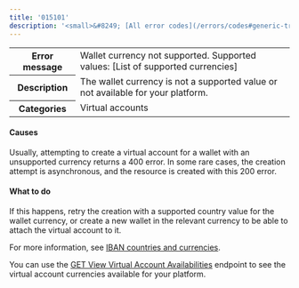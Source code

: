 ---
title: '015101'
description: '<small>&#8249; [All error codes](/errors/codes#generic-transaction-errors)</small>'
---
  
<table>
    <tbody>
        <tr>
            <th class="header"><strong>Error message</strong></th>
            <td class="table-content">Wallet currency not supported. Supported values: [List of supported currencies]</td>
        </tr>
        <tr>
            <th class="header"><strong>Description</strong></th>
            <td class="table-content">The wallet currency is not a supported value or not available for your platform.</td>
        </tr>
        <tr>
            <th class="header"><strong>Categories</strong></th>
            <td class="table-content">  
<div class="label">Virtual accounts</div>
</td>
        </tr>
    </tbody>
</table>  

#### Causes  

Usually, attempting to create a virtual account for a wallet with an unsupported currency returns a 400 error. In some rare cases, the creation attempt is asynchronous, and the resource is created with this 200 error.

#### What to do  

If this happens, retry the creation with a supported country value for the wallet currency, or create a new wallet in the relevant currency to be able to attach the virtual account to it.

For more information, see <a href="/guides/payment-methods/banking/virtual-account#iban-countries-and-currencies">IBAN countries and currencies</a>.

You can use the <a href="/api-reference/virtual-accounts/view-virtual-account-availabilities">GET View Virtual Account Availabilities</a> endpoint to see the virtual account currencies available for your platform.